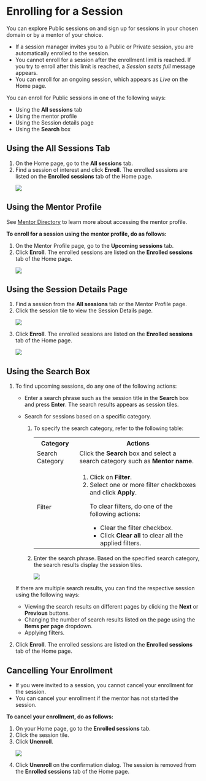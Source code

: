 
# Enrolling for a Session

You can explore Public sessions on <PartialExample mentored /> and sign up for sessions in your chosen domain or by a mentor of your choice.

<Admonition type="note">
<ul>
<li>If a session manager invites you to a Public or Private session, you are automatically enrolled to the session.</li>
<li>You cannot enroll for a session after the enrollment limit is reached. If you try to enroll after this limit is reached, a <i>Session seats full</i> message appears.</li>
<li>You can enroll for an ongoing session, which appears as <i>Live</i> on the Home page.</li>
</ul>
</Admonition>

<p>You can enroll for Public sessions in one of the following ways:</p>
<ul>
<li>Using the <b>All sessions</b> tab</li>
<li>Using the mentor profile</li>
<li>Using the Session details page</li>
<li>Using the <b>Search</b> box</li>
</ul>

## Using the All Sessions Tab
<ol>
<li>On the Home page, go to the <b>All sessions</b> tab.</li>
<li>Find a session of interest and click <b>Enroll</b>. The enrolled sessions are listed on the <b>Enrolled sessions</b> tab of the Home page.</li>
<p>
    <img src={PortalEnrollButton} />
</p>
</ol>

## Using the Mentor Profile

<Admonition type="info">
<p>See <a href="mentor-directory">Mentor Directory</a> to learn more about accessing the mentor profile.</p>
</Admonition>
<p><b>To enroll for a session using the mentor profile, do as follows:</b></p>
<ol>
<li>On the Mentor Profile page, go to the <b>Upcoming sessions</b> tab.</li>
<li>Click <b>Enroll</b>. The enrolled sessions are listed on the <b>Enrolled sessions</b> tab of the Home page.</li>
<p>
    <img src={PortalMentorProfileEnroll} />
</p>
</ol>

## Using the Session Details Page

<ol>
<li>Find a session from the <b>All sessions</b> tab or the Mentor Profile page.</li>
<li>Click the session tile to view the Session Details page.</li>
<p>
    <img src={PortalSessionTileEnroll} />
</p>
<li>Click <b>Enroll</b>. The enrolled sessions are listed on the <b>Enrolled sessions</b> tab of the Home page.</li>
<p>
    <img src={PortalSessionDetailsEnroll} />
</p>
</ol>

## Using the Search Box

1. To find upcoming sessions, do any one of the following actions:

    * Enter a search phrase such as the session title in the **Search** box and press **Enter**. The search results appears as session tiles.

    * Search for sessions based on a specific category.

        1. To specify the search category, refer to the following table:

            <table>
            <tr>
                <th>Category</th>
                <th>Actions</th>
            </tr>
            <tr>
                <td>Search Category</td>
                <td>Click the <b>Search</b> box and select a search category such as <b>Mentor name</b>.</td>
            </tr>
            <tr>
                <td>Filter</td>
                <td><ol><li>Click on <b>Filter</b>.</li><li>Select one or more filter checkboxes and click <b>Apply</b>.</li><Admonition type="tip"><p>To clear filters, do one of the following actions:</p><ul><li>Clear the filter checkbox.</li><li>Click <b>Clear all</b> to clear all the applied filters.</li></ul></Admonition></ol></td>
            </tr>
            </table>

        2. Enter the search phrase. Based on the specified search category, the search results display the session tiles.

            ![](media/portal-searchsessions.png)

    <p>
    <Admonition type="tip">
    <p>If there are multiple search results, you can find the respective session using the following ways:</p>
    <ul>
    <li>Viewing the search results on different pages by clicking the <b>Next</b> or <b>Previous</b> buttons.</li>
    <li>Changing the number of search results listed on the page using the <b>Items per page</b> dropdown.</li>
    <li>Applying filters.</li>
    </ul>
    </Admonition>
    </p>

2. Click **Enroll**. The enrolled sessions are listed on the **Enrolled sessions** tab of the Home page.

## Cancelling Your Enrollment

<Admonition type="note">
<ul>
<li>If you were invited to a session, you cannot cancel your enrollment for the session.</li>
<li>You can cancel your enrollment if the mentor has not started the session.</li>
</ul>
</Admonition>

<p><b>To cancel your enrollment, do as follows:</b></p>

<ol>
<li>On your Home page, go to the <b>Enrolled sessions</b> tab.</li>
<li>Click the session tile.</li>
<li>Click <b>Unenroll</b>.</li>
<p>
    <img src={PortalCancelEnrollment} />
</p>
<li>Click <b>Unenroll</b> on the confirmation dialog. The session is removed from the <b>Enrolled sessions</b> tab of the Home page.</li>
</ol>